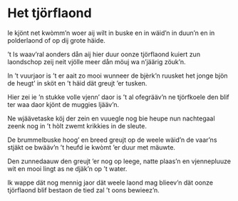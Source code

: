 
# Het tjörflaond

<PoemAudio src={fragment} performer={readers.anke} />

<PoemText>

Ie kjönt net kwòmm’n woer aij wilt
in buske en in wäid’n
in duun’n en in polderlaond
of op dij grote häide.

’t Is waav’ral aonders dån aij hier
duur oonze tjörflaond kuiert
zun laondschop zeij neit vjölle meer
dån möuj wa n’jäärig zöuk’n.

In ’t vuurjaor is ’t er aait zo mooi
wunneer de bjèrk’n ruusket
het jonge bjön de heugt’ in sköt
en ’t häid dät greujt ’er tusken.

Hier zei ie ’n stukke volle vjenn’
daor is ’t al ofegrääv’n
ne tjörfkoele den blif ter waa
daor kjönt de muggies ljääv’n.

Ne wjäävetaske köj der zein
en vuuegle nog bie heupe
nun nachtegaal zeenk nog in ’t hòlt
zwemt krikkies in de sleute.

De brummelbuske hoog’ en breed
greujt op de weele wäid’n
de vaar’ns stjäkt oe bwääv’n ’t heufd
ie kwòmt ’er duur met mäuwte.

Den zunnedaauw den greujt ’er nog
op leege, natte plaas’n
en vjennepluuze wit en mooi
lingt as ne djäk’n op ’t water.

Ik wappe dät nog mennig jaor
dät weele laond mag blieev’n
dät oonze tjörflaond blif bestaon
de tied zal ’t oons bewieez’n.

</PoemText>
